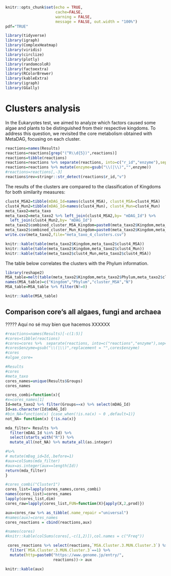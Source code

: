 ```r
knitr::opts_chunk$set(echo = TRUE,
                      cache=FALSE,
                      warning = FALSE,
                      message = FALSE, out.width = "100%")
pdf="TRUE"
```

```r
library(tidyverse)
library(igraph)
library(ComplexHeatmap)
library(viridis)
library(circlize)
library(plotly)
library(randomcoloR)
library(factoextra)
library(RColorBrewer)
library(kableExtra)
library(igraph)
library(GGally)
```


# Clusters analysis

In the Eukaryotes test, we aimed to analyze which factors caused some algae and plants to be distinguished from their respective kingdoms. To address this question, we revisited the core metabolism obtained with MetaDAG, focusing on each cluster.

```r
reactions=names(Results)
reactions=reactions[grep("(^R\\d{5})",reactions)]
reactions=tibble(reactions)
reactions=reactions %>% separate(reactions, into=c("r_id","enzyme"),sep="\\(",remove=FALSE)
reactions=reactions %>% mutate(enzyme=gsub("\\(|\\)","",enzyme))
#reactions=reactions[,-3]
reactions$rev=stringr::str_detect(reactions$r_id,"v")
```

The results of the clusters are compared to the classification of Kingdoms for both similarity measures:

```r
clust4_MSA2=tibble(mDAG_Id=names(clust4_MSA), clust4_MSA=clust4_MSA)
clust4_Mun2=tibble(mDAG_Id=names(clust4_Mun), clust4_Mun=clust4_Mun)
meta_taxo2=meta_taxo
meta_taxo2=meta_taxo2 %>% left_join(clust4_MSA2,by= "mDAG_Id") %>% 
  left_join(clust4_Mun2,by= "mDAG_Id")
meta_taxo2$combined_cluster_MSA_Kingdom=paste0(meta_taxo2$Kingdom,meta_taxo2$clust4_MSA)
meta_taxo2$combined_cluster_Mun_Kingdom=paste0(meta_taxo2$Kingdom,meta_taxo2$clust4_MSA)
write.csv(meta_taxo2,file="meta_taxo_4_clusters.csv")
```

```r
knitr::kable(table(meta_taxo2$Kingdom,meta_taxo2$clust4_MSA))
knitr::kable(table(meta_taxo2$Kingdom,meta_taxo2$clust4_Mun))
knitr::kable(table(meta_taxo2$clust4_Mun,meta_taxo2$clust4_MSA))
```

The table below correlates the clusters with the Phylum information.

```r
library(reshape2)
MSA_table=melt(table(meta_taxo2$Kingdom,meta_taxo2$Phylum,meta_taxo2$clust4_MSA))
names(MSA_table)=c("Kingdom","Phylum","cluster_MSA","N")
MSA_table=MSA_table %>% filter(N!=0)
```

```r
knitr::kable(MSA_table)
```

## Comparison core's all algaes, fungi and archaea

????? Aquí no sé muy bien que hacemos XXXXXX

```r
#reactions=names(Results)[-c(1:5)]
#cores=tibble(reactions)
#cores=cores %>%  separate(reactions, into=c("reactions","enzyme"),sep="\\(")
#cores$enzyme=gsub("\\(|\\)",replacement = "",cores$enzyme)
#cores
#algae_core=
```

```r
#Results
#cores
#meta_taxo
cores_names=unique(Results$Groups)
cores_names

cores_combi=function(x){
#x=cores_names[1]  
Id=meta_taxo2 %>% filter(Groups==x) %>% select(mDAG_Id)
Id=as.character(Id$mDAG_Id)
#bin_NA=function(x) {case_when(!is.na(x) ~ 0 ,default=1)}
not_NA= function(x) {!is.na(x)}

mda_filter= Results %>%
  filter(mDAG_Id %in% Id) %>%
  select(starts_with("R")) %>%   
  mutate_all(not_NA) %>% mutate_all(as.integer)

#%>%
# mutate(mDag_id=Id,.before=1)
#aux=colSums(mda_filter)
#aux=as.integer(aux==length(Id))
return(mda_filter)
}

#cores_combi("Cluster1")
cores_list=lapply(cores_names,cores_combi)
names(cores_list)=cores_names
lapply(cores_list,dim)
cores_raw=lapply(cores_list,FUN=function(X){apply(X,2,prod)})

aux=cores_raw %>% as_tibble(.name_repair ="universal")
#names(aux)=cores_names
cores_reactions = cbind(reactions,aux)

```

```r
#names(cores)
#knitr::kable(colSums(cores[,-c(1,2)]),col.names = c("Freq"))
```

```r
 cores_reactions %>% select(reactions,`MSA.Cluster.3.MUN.Cluster.3`) %>%
  filter(`MSA.Cluster.3.MUN.Cluster.3`==1) %>%
  mutate(http=paste0("https://www.genome.jp/entry/",
                     reactions))-> aux
```

```r
knitr::kable(aux)
```
